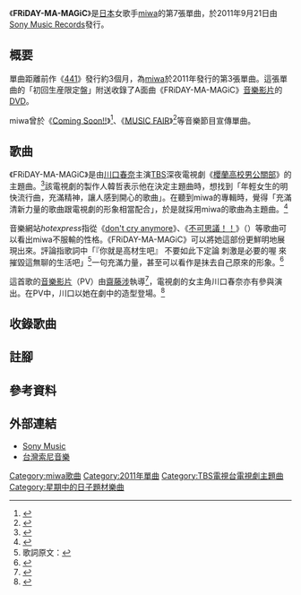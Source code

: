 {{Infobox Single
| Name            = FRiDAY-MA-MAGiC
| Artist          = [[miwa|miwa]]
| Album           = 《[[guitarium|guitarium]]》
| A-side          = 
| B-side          = {{lang|ja|始まりは終わりじゃない}}<br/>{{lang|ja|つよくなりたい ～from live tour 2011"guitarissimo"～}}
| Cover           = Miwa FRiDAY-MA-MAGiC.jpg
| Released        = 2011年9月21日
| Format          = [[單曲|單曲CD]]<br/>音樂下載
| Recorded        = 2011年<br/>{{JPN}}
| Genre           = [[J-POP|J-POP]]
| Length          = 18:46
| Label           = [[Sony_Music_Records|Sony Music Records]]
| Writer          = miwa
| Producer        = Naoki-T
| Certification   = 
| Chart position  = * 第9位（[[Oricon公信榜|Oricon]]）<ref name="oricon weekly">{{ja icon}}{{cite web |url=http://www.oricon.co.jp/rank/js/w/2011-10-03/more/2/ |script-title=ja:2011年09月19日～2011年09月25日のCDシングル週間ランキング（2011年10月03日付） |publisher=[[Oricon|Oricon]] |date=2011 |accessdate=2012-07-15 |archive-date=2019年10月16日 |archive-url=https://web.archive.org/web/20191016163021/https://www.oricon.co.jp/rank/js/w/2011-10-03/p/2/ |dead-url=no }}</ref>
| Last single     = [[441_(單曲)|441]]<br/>（2011年）
| This single     = '''FRiDAY-MA-MAGiC'''<br/>（2011年）
| Next single     = [[單戀_(miwa單曲)|單戀]]<br/>（2012年）
| Misc            = {{External music video|[http://www.sonymusic.co.jp/?70005933_SRCL-7736&70005933_SRCL-7736_01VFL 《FRiDAY-MA-MAGiC》節錄] - Sony Music |Type=單曲}}
}}
《'''FRiDAY-MA-MAGiC'''》是[[日本|日本]]女歌手[[miwa|miwa]]的第7張單曲，於2011年9月21日由[[Sony_Music_Records|Sony Music Records]]發行。

== 概要 ==
單曲距離前作《[[441_(單曲)|441]]》發行約3個月，為[[miwa|miwa]]於2011年發行的第3張單曲。這張單曲的「初回生産限定盤」附送收錄了A面曲《FRiDAY-MA-MAGiC》[[音樂影片|音樂影片]]的[[DVD|DVD]]。

miwa曾於《[[Coming_Soon!!|Coming Soon!!]]》<ref>{{ja icon}}{{cite web |url=http://natalie.mu/music/news/56677 |script-title=ja:カミスン！に堺正章とCKB、ポルノ、miwa、BREAKERZら |publisher=[[Natalie_(網站)|Natalie]] |date=2011-09-16 |accessdate=2012-07-15 |archive-date=2011-11-14 |archive-url=https://web.archive.org/web/20111114092633/http://natalie.mu/music/news/56677 |dead-url=no }}</ref>、《[[MUSIC_FAIR|MUSIC FAIR]]》<ref>{{ja icon}}{{cite web |url=http://natalie.mu/music/news/56912 |script-title=ja:「Mフェア」にmiwa、堺正章とCKB、Rake、藤あや子ら |publisher=[[Natalie_(網站)|Natalie]] |date=2011-09-22 |accessdate=2012-07-15 |archive-date=2014-06-13 |archive-url=https://web.archive.org/web/20140613212138/http://natalie.mu/music/news/56912 |dead-url=no }}</ref>等音樂節目宣傳單曲。

== 歌曲 ==
《FRiDAY-MA-MAGiC》是由[[川口春奈|川口春奈]]主演[[TBS電視台|TBS]]深夜電視劇《[[櫻蘭高校男公關部#電視劇|櫻蘭高校男公關部]]》的主題曲。<ref>{{ja icon}}{{cite web |url=http://www.oricon.co.jp/news/movie/2001883/full/ |script-title=ja:miwaが太鼓判！　川口春奈、桜蘭高校版MVでタンバリン片手にノリノリ |publisher=[[Oricon|Oricon]] |date=2011-09-19 |accessdate=2012-07-15 |archive-date=2019-10-16 |archive-url=https://web.archive.org/web/20191016163019/https://www.oricon.co.jp/news/2001883/full/ |dead-url=no }}</ref>該電視劇的製作人韓哲表示他在決定主題曲時，想找到「年輕女生的明快流行曲，充滿精神，讓人感到開心的歌曲」。在聽到miwa的專輯時，覺得「充滿清新力量的歌曲跟電視劇的形象相當配合」，於是就採用miwa的歌曲為主題曲。<ref>{{ja icon}}{{cite web|url=http://www.oricon.co.jp/news/music/89713/full/ |script-title=ja:miwa、『桜蘭高校ホスト部』実写版主題歌に決定 |publisher=[[Oricon|Oricon]] |date=2011-07-11 |accessdate=2012-07-15}}</ref>

音樂網站''hotexpress''指從《[[don't_cry_anymore|don't cry anymore]]》、《[[guitarissimo|不可思議！！]]》（{{lang|ja|ありえない!!}}）等歌曲可以看出miwa不服輸的性格。《FRiDAY-MA-MAGiC》可以將她這部份更鮮明地展現出來。評論指歌詞中「『你就是高材生吧』 不要如此下定論 刺激是必要的喔 來摧毀這無聊的生活吧」<ref group="註">歌詞原文：{{lang|ja|優等生タイプでしょ そんな風に決めつけないで 刺激が必要よ つまんない日常壊してよ}}</ref>一句充滿力量，甚至可以看作是抺去自己原來的形象。<ref>{{ja icon}}{{cite web |url=http://www.hotexpress.co.jp/review/3247/ |script-title=ja:miwa 新曲で“優等生”なイメージを打破？ |publisher=hotexpress |date=2011 |accessdate=2012-07-15 |deadurl=yes |archiveurl=https://web.archive.org/web/20160304112038/http://www.hotexpress.co.jp/review/3247/ |archivedate=2016-03-04 }}</ref>

這首歌的[[音樂影片|音樂影片]]（PV）由[[齋藤涉|齋藤涉]]執導<ref>{{ja icon}}{{cite web |url=http://www.spaceshowertv.com/search/detail.cgi?mu=0087141&ch=0 |script-title=ja:ミュージックビデオサーチ - FRiDAY-MA-MAGiC |publisher=SPACE SHOWER TV |date=2011 |accessdate=2012-07-15 |archive-date=2016-03-04 |archive-url=https://web.archive.org/web/20160304113353/http://www.spaceshowertv.com/search/detail.cgi?mu=0087141&ch=0 |dead-url=no }}</ref>，電視劇的女主角川口春奈亦有參與演出。在PV中，川口以她在劇中的造型登場。<ref>{{ja icon}}{{cite web |url=http://www.barks.jp/news/?id=1000073348 |script-title=ja:miwa、『桜蘭高校ホスト部』藤岡ハルヒ役・川口春奈とPV共演 |publisher=BARKS |date=2011-09-19 |accessdate=2012-07-15 |archive-date=2012-10-15 |archive-url=https://web.archive.org/web/20121015020723/http://www.barks.jp/news/?id=1000073348 |dead-url=no }}</ref>

== 收錄歌曲 ==
{{tracklist
| headline        = CD
| title1          = FRiDAY-MA-MAGiC
| writer1         = [[miwa|miwa]]
| arranger1       = Naoki-T
| length1         = 4:26
| title2          = 開始並不代表結束
| writer2         = miwa
| arranger2       = L.O.E
| length2         = 4:35
| title3          = 堅強 ～from live tour 2011"guitarissimo"～
| writer3         = miwa
| arranger3       = Quatre-M
| length3         = 
| title4          = FRiDAY-MA-MAGiC 〜instrumental〜
| writer4         = －
| arranger4       = －
| length4         = 
}}

== 註腳 ==
<div class="references-small">	
<references group="註" />	
</div>

== 參考資料 ==
{{Reflist}}

== 外部連結 ==
* [http://www.sonymusic.co.jp/Music/Arch/SR/miwa/?SRCL-7736 Sony Music]{{Webarchive|url=https://archive.is/20130501050139/http://www.sonymusic.co.jp/Music/Arch/SR/miwa/?SRCL-7736 |date=2013-05-01 }}{{ja icon}}
* [https://archive.is/20121221221632/https://www.sonymusic.com.tw/main/album/friday-ma-magic-miwa-88697975772 台灣索尼音樂]{{zh-hant icon}}

{{miwa}}

{{DEFAULTSORT:FRiDAY-MA-MAGiC}}
[[Category:miwa歌曲|Category:miwa歌曲]]
[[Category:2011年單曲|Category:2011年單曲]]
[[Category:TBS電視台電視劇主題曲|Category:TBS電視台電視劇主題曲]]
[[Category:星期中的日子題材樂曲|Category:星期中的日子題材樂曲]]